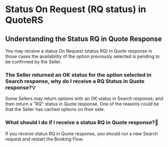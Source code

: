 ﻿---
sidebar_position: 2
---

#  Status On Request (RQ status) in QuoteRS
## Understanding the Status RQ in Quote Response
You may receive a status On Request (status RQ) in Quote response in those cases the availability of the option previously selected is pending to be confirmed by the Seller.

### The Seller returned an OK status for the option selected in Search response, why do I receive a RQ Status in Quote response?💡
Some Sellers may return options with an OK status in Search response, and then return a "RQ" status in Quote response. One of the reasons could be that the Seller has cached options on their side.

### What should I do if I receive a status RQ in Quote response?🔄
If you receive status RQ in Quote response, you should run a new Search request and restart the Booking Flow.


 <TipContactCustomerCare/>


 

